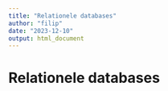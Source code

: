 ```yaml
---
title: "Relationele databases"
author: "filip"
date: "2023-12-10"
output: html_document
---
```


# Relationele databases


